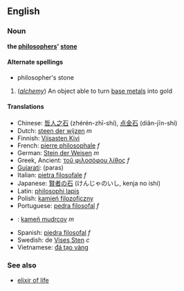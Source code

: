 ==English==
===Noun===
'''the [[philosopher]]s' [[stone]]'''

====Alternate spellings====
*philosopher's stone<!-- seems to be capitalised all or most of the time... -->

#(''[[alchemy]]'') An object able to turn [[base metal]]s into gold

====Translations====
*Chinese: [[哲人之石]] (zhérén-zhī-shí), [[点金石]] (diǎn-jīn-shí)<!-- not sure how to join/seperate pinyin syllables -->
*Dutch: [[steen der wijzen]] ''m''
*Finnish: [[Viisasten Kivi]]
*French: [[pierre philosophale]] ''f''
*German: [[Stein der Weisen]] ''m''
*Greek, Ancient: [[τοῦ φιλοσόφου λίθος]] ''f''<!-- normal lithos is masc. but this one is fem. -->
*[[Gujarati]]: (paras)
*Italian: [[pietra filosofale]] ''f''
*Japanese: [[賢者の石]] (けんじゃのいし, kenja no ishi)
*Latin: [[philosophi lapis]]
*Polish: [[kamień filozoficzny]]<!-- "kamienia filozoficznego" is another case -->
*Portuguese: [[pedra filosofal]] ''f''
*{{sk}}: [[kameň mudrcov]] ''m''
*Spanish: [[piedra filosofal]] ''f''
*Swedish: de [[Vises Sten]] ''c''
*Vietnamese: [[đá tạo vàng]]

===See also===
*[[elixir of life]]<!-- probably should be capitalised too -->